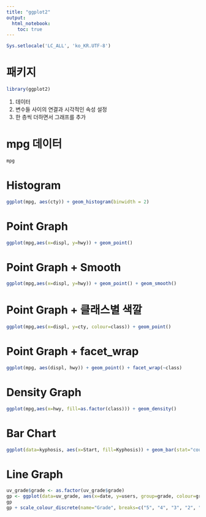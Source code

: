 ```yaml
---
title: "ggplot2"
output: 
  html_notebook:
    toc: true
---
```


```r
Sys.setlocale('LC_ALL', 'ko_KR.UTF-8')
```

# 패키지
```r
library(ggplot2)
```

1. 데이터
2. 변수들 사이의 연결과 시각적인 속성 설정
3. 한 층씩 더하면서 그래프를 추가

# mpg 데이터
```r
mpg
```


# Histogram
```r
ggplot(mpg, aes(cty)) + geom_histogram(binwidth = 2)
```

# Point Graph
```r
ggplot(mpg,aes(x=displ, y=hwy)) + geom_point()
```

# Point Graph + Smooth
```r
ggplot(mpg,aes(x=displ, y=hwy)) + geom_point() + geom_smooth()
```

# Point Graph + 클래스별 색깔
```r
ggplot(mpg,aes(x=displ, y=cty, colour=class)) + geom_point()
```

# Point Graph + facet_wrap
```r
ggplot(mpg, aes(displ, hwy)) + geom_point() + facet_wrap(~class)
```

# Density Graph
```r
ggplot(mpg,aes(x=hwy, fill=as.factor(class))) + geom_density()
```

# Bar Chart
```r
ggplot(data=kyphosis, aes(x=Start, fill=Kyphosis)) + geom_bar(stat="count", position=position_dodge())
```


# Line Graph

```r

uv_grade$grade <- as.factor(uv_grade$grade)
gp <- ggplot(data=uv_grade, aes(x=date, y=users, group=grade, colour=grade)) + geom_line() + geom_point() 
gp
gp + scale_colour_discrete(name="Grade", breaks=c("5", "4", "3", "2", "1", "100"), labels=c("New", "Silver", "Gold", "VIP", "VVIP", "FIRST"))
```
